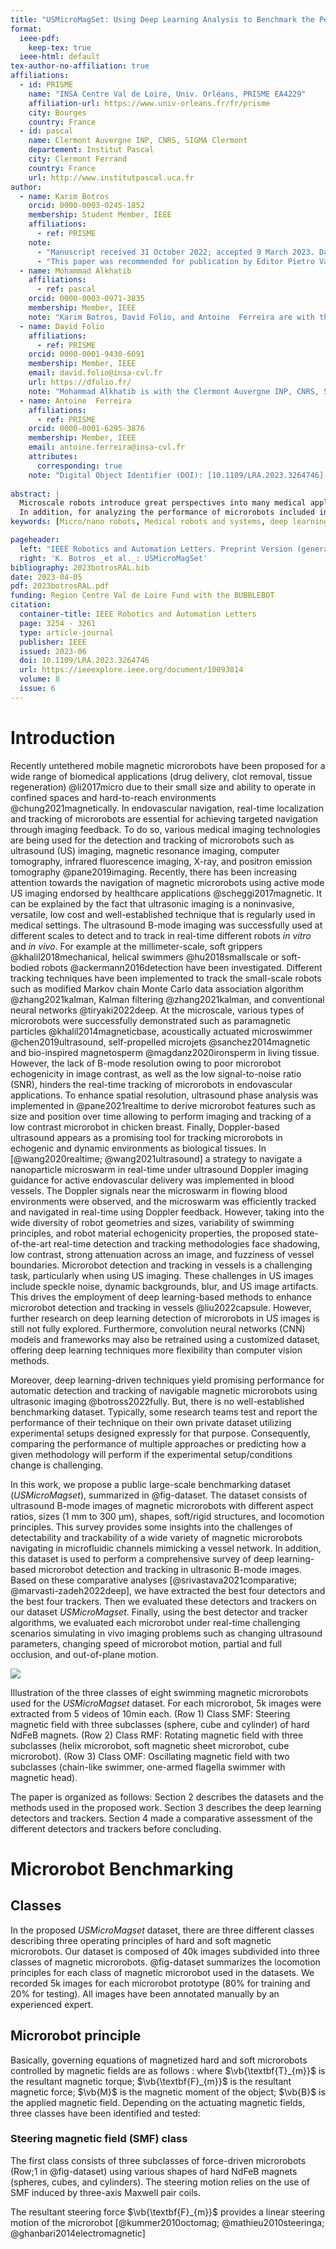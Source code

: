 ```yaml
---
title: "USMicroMagSet: Using Deep Learning Analysis to Benchmark the Performance of Microrobots in Ultrasound Images"
format:
  ieee-pdf:
    keep-tex: true  
  ieee-html: default
tex-author-no-affiliation: true
affiliations:
  - id: PRISME
    name: "INSA Centre Val de Loire, Univ. Orléans, PRISME EA4229"
    affiliation-url: https://www.univ-orleans.fr/fr/prisme
    city: Bourges
    country: France
  - id: pascal
    name: Clermont Auvergne INP, CNRS, SIGMA Clermont
    departement: Institut Pascal
    city: Clermont Ferrand
    country: France
    url: http://www.institutpascal.uca.fr    
author:
  - name: Karim Botros
    orcid: 0000-0003-0245-1852
    membership: Student Member, IEEE
    affiliations:
      - ref: PRISME
    note: 
      - "Manuscript received 31 October 2022; accepted 9 March 2023. Date of publication 5 April 2023; date of current version 21 April 2023."
      - "This paper was recommended for publication by Editor Pietro Valdastri upon evaluation of the Associate Editor and Reviewers' comments. This work was supported by the Region Centre Val de Loire Fund with the BUBBLEBOT project."
  - name: Mohammad Alkhatib
    affiliations:
      - ref: pascal
    orcid: 0000-0003-0971-3835
    membership: Member, IEEE
    note: "Karim Botros, David Folio, and Antoine  Ferreira are with the INSA Centre Val de Loire, Laboratoire PRISME, 18000, Bourges, France (e-mail: <karim.botros@insa-cvl.fr>; david.folio@insa-cvl.fr; antoine.ferreira@insacvl.fr)."
  - name: David Folio
    affiliations:
      - ref: PRISME
    orcid: 0000-0001-9430-6091
    membership: Member, IEEE
    email: david.folio@insa-cvl.fr
    url: https://dfolio.fr/
    note: "Mohammad Alkhatib is with the Clermont Auvergne INP, CNRS, SIGMA Clermont, Institut Pascal, F-63000 Clermont Ferrand, France"
  - name: Antoine  Ferreira
    affiliations:
      - ref: PRISME
    orcid: 0000-0001-6295-3876
    membership: Member, IEEE
    email: antoine.ferreira@insa-cvl.fr
    attributes:
      corresponding: true
    note: "Digital Object Identifier (DOI): [10.1109/LRA.2023.3264746](https://doi.org/10.1109/LRA.2023.3264746)."
    
abstract: |
  Microscale robots introduce great perspectives into many medical applications such as drug delivery, minimally invasive surgery, and localized biometric diagnostics. Fully automatic microrobots' real-time detection and tracking using medical imagers are actually investigated for future clinical translation. Ultrasound  (US) B-mode imaging has been employed to monitor single agents and collective swarms of microrobots _in vitro_ and _ex vivo_ in controlled experimental conditions. However, low contrast and spatial resolution still limit the effective employment of such a method in a medical microrobotic scenario due to uncertainties associated with the position of microrobots. The positioning error arises due to the inaccuracy of the US-based visual feedback, which is provided by the detection and tracking algorithms. The application of deep learning networks is a promising solution to detect and track real-time microrobots in noisy ultrasonic images. However, what is most striking is the performance gap among state-of-the-art microrobots deep learning detection and tracking research. A key factor of that is the unavailability of large-scale datasets and benchmarks. In this paper, we present the first publicly available B-mode ultrasound dataset for microrobots (_USmicroMagSet_) with accurate annotations which contains more than 40000 samples of magnetic microrobots. 
  In addition, for analyzing the performance of microrobots included in the proposed benchmark dataset, 4 deep learning detectors and 4 deep learning trackers are used.
keywords: [Micro/nano robots, Medical robots and systems, deep learning methods.]

pageheader:
  left: "IEEE Robotics and Automation Letters. Preprint Version (generated by the authors). Accepted March, 2023"
  right: 'K. Botros _et al._: USMicroMagSet'
bibliography: 2023botrosRAL.bib
date: 2023-04-05
pdf: 2023botrosRAL.pdf
funding: Region Centre Val de Loire Fund with the BUBBLEBOT
citation: 
  container-title: IEEE Robotics and Automation Letters
  page: 3254 - 3261
  type: article-journal
  publisher: IEEE
  issued: 2023-06
  doi: 10.1109/LRA.2023.3264746
  url: https://ieeexplore.ieee.org/document/10093014
  volume: 8
  issue: 6
---
```


# Introduction {#sec-intro}

[R]{.IEEEPARstart}[ecently]{} untethered mobile magnetic microrobots have been proposed for a wide range of biomedical applications (drug delivery, clot removal, tissue regeneration) @li2017micro due to their small size and ability to operate in confined spaces and hard-to-reach environments @chung2021magnetically. In endovascular navigation, real-time localization and tracking of microrobots are essential for achieving targeted navigation through imaging feedback. To do so, various medical imaging technologies are being used for the detection and tracking of microrobots such as ultrasound (US) imaging, magnetic resonance imaging, computer tomography, infrared fluorescence imaging, X-ray, and positron emission tomography @pane2019imaging. Recently, there has been increasing attention towards the navigation of magnetic microrobots using active mode US imaging endorsed by healthcare applications @scheggi2017magnetic. It can be explained by the fact that ultrasonic imaging is a noninvasive, versatile, low cost and well-established technique that is regularly used in medical settings. 
 The ultrasound B-mode imaging was successfully used at different scales to detect and to track in real-time different robots _in vitro_ and _in vivo_. 
 For example at the millimeter-scale,  soft grippers @khalil2018mechanical, helical swimmers @hu2018smallscale or soft-bodied robots @ackermann2016detection have been investigated. 
 Different tracking techniques have been implemented to track the small-scale robots such as modified Markov chain Monte Carlo data association algorithm @zhang2021kalman, Kalman filtering @zhang2021kalman, and conventional neural networks @tiryaki2022deep. At the microscale, various types of microrobots were successfully demonstrated such as paramagnetic particles @khalil2014magneticbase, acoustically actuated microswimmer @chen2019ultrasound, self-propelled microjets @sanchez2014magnetic and bio-inspired magnetosperm @magdanz2020ironsperm in living tissue. However, the lack of B-mode resolution owing to poor microrobot echogenicity in image contrast, as well as the low signal-to-noise ratio (SNR), hinders the real-time tracking of microrobots in endovascular applications. To enhance spatial resolution, ultrasound phase analysis was implemented in @pane2021realtime to derive microrobot features such as size and position over time allowing to perform imaging and tracking of a low contrast microrobot in chicken breast. 
  Finally, Doppler-based ultrasound appears as a promising tool for tracking microrobots in echogenic and dynamic environments as biological tissues. In [@wang2020realtime; @wang2021ultrasound] a strategy to navigate a nanoparticle microswarm in real-time under ultrasound Doppler imaging guidance for active endovascular delivery was implemented in blood vessels. The Doppler signals near the microswarm in flowing blood environments were observed, and the microswarm was efficiently tracked and navigated in real-time using Doppler feedback. However, taking into the wide diversity of robot geometries and sizes, variability of swimming principles, and robot material echogenicity properties, the proposed state-of-the-art real-time detection and tracking methodologies face shadowing, low contrast, strong attenuation across an image, and fuzziness of vessel boundaries. 
  Microrobot detection and tracking in vessels is a challenging task, particularly when using US imaging. These challenges in US images include speckle noise, dynamic backgrounds, blur, and US image artifacts. This drives the employment of deep learning-based methods to enhance microrobot detection and tracking in vessels @liu2022capsule.
However, further research on deep learning detection of microrobots in US images is still not fully explored. Furthermore, convolution neural networks (CNN) models and frameworks may also be retrained using a customized dataset, offering deep learning techniques more flexibility than computer vision methods.

 Moreover, deep learning-driven techniques yield promising 
 performance for automatic detection and tracking of navigable magnetic microrobots  using ultrasonic imaging @botross2022fully.  But, there is no well-established benchmarking dataset. Typically, some research teams test and report the performance of their technique on their own private dataset utilizing experimental setups designed expressly for that purpose. Consequently, comparing the performance of multiple approaches or predicting how a given methodology will perform if the experimental setup/conditions change is challenging.
 
In this work, we propose a public large-scale benchmarking dataset ($USMicroMagset$),  summarized in  @fig-dataset. The dataset consists of ultrasound B-mode images of magnetic microrobots with different aspect ratios, sizes (1 mm to 300 µm), shapes, soft/rigid structures, and locomotion principles. This survey provides some insights into the challenges of detectability and trackability of a wide variety of magnetic microrobots navigating in microfluidic channels mimicking a vessel network.
In addition, this dataset is used to perform a comprehensive survey of deep learning-based microrobot detection and tracking in ultrasonic B-mode images. Based on these comparative analyses [@srivastava2021comparative; @marvasti-zadeh2022deep], we have extracted the best four detectors and the best four trackers. Then we evaluated these detectors and trackers on our dataset $USMicroMagset$. Finally, using the best detector and tracker algorithms, we evaluated each microrobot under real-time challenging scenarios simulating in vivo imaging problems such as changing ultrasound parameters, changing speed of microrobot motion, partial and full occlusion, and out-of-plane motion.

:::{#fig-dataset}
![](Figures/Figure1.png)

Illustration of the three classes of eight swimming magnetic microrobots used for the $USMicroMagset$ dataset. For each microrobot, 5k images were extracted from 5 videos of 10min each. (Row 1) Class SMF: Steering magnetic field  with three subclasses (sphere, cube and cylinder) of hard NdFeB magnets. (Row 2) Class RMF: Rotating magnetic field with three subclasses (helix microrobot, soft magnetic sheet microrobot, cube microrobot). (Row 3) Class OMF: Oscillating magnetic field with two subclasses (chain-like swimmer, one-armed flagella swimmer with magnetic head).
:::

The paper is organized as follows: Section 2 describes the datasets and the methods used in the proposed work. Section 3 describes the deep learning detectors and trackers. Section 4 made a comparative assessment of the different detectors and trackers before concluding.

# Microrobot Benchmarking

##  Classes

In the proposed $USMicroMagset$ dataset, there are three different classes describing three operating principles of hard and soft magnetic microrobots. Our dataset is composed of 40k images  subdivided into three classes of magnetic microrobots.
@fig-dataset summarizes the locomotion principles for each class of magnetic microrobot used in the datasets. We recorded 5k images for each microrobot prototype (80\% for training and 20\% for testing). All images have been annotated manually by an experienced expert.

## Microrobot principle
Basically, governing equations of magnetized hard and soft microrobots controlled by magnetic fields are as follows :
\begin{equation}
{\vb{\textbf{F}}_{m}}= \left(\vb{M}\cdot \nabla\right) \vb{B} \label{eq:Fm} 
\end{equation}
\begin{equation}
\vb{\textbf{T}_{m}}= \left(\vb{M}\times\vb{B}\right) \label{eq:Tm} 
\end{equation}
where $\vb{\textbf{T}_{m}}$ is the resultant magnetic torque; $\vb{\textbf{F}_{m}}$ is the resultant magnetic force; $\vb{M}$ is the magnetic moment of the object; $\vb{B}$ is the applied magnetic field. Depending on the actuating magnetic fields, three classes have been identified and tested:

### Steering magnetic field (SMF) class
The first class consists of three subclasses of force-driven microrobots (Row\;1 in @fig-dataset) using various shapes of hard NdFeB magnets (spheres, cubes, and cylinders). 
The steering motion relies on the use of SMF induced by three-axis Maxwell pair coils.

The resultant steering force $\vb{\textbf{F}_{m}}$ provides a linear steering motion of the microrobot [@kummer2010octomag; @mathieu2010steeringa; @ghanbari2014electromagnetic]